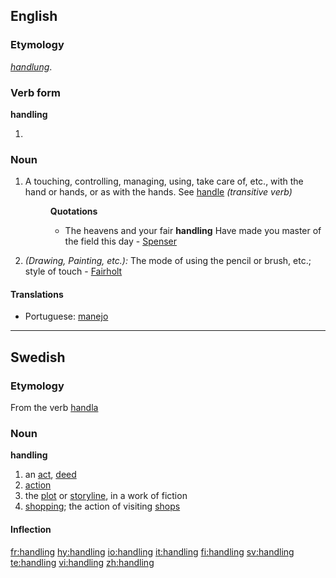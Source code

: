 ==English==

===Etymology===
{{OE.}} ''[[handlung]]''.

===Verb form===
'''handling'''

# {{present participle of|handle}}

===Noun===
{{wikipedia}}
{{en-noun}}

# A touching, controlling, managing, using, take care of, etc., with the hand or hands, or as with the hands. See [[handle]] ''(transitive verb)''
#:'''Quotations'''
#:*The heavens and your fair '''handling''' Have made you master of the field this day - [[Spenser]]
# ''(Drawing, Painting, etc.):'' The mode of using the pencil or brush, etc.; style of touch - [[Fairholt]]

====Translations====
{{top}}
*Portuguese: [[manejo]] {{m}}
{{mid}}
{{bottom}}

----

==Swedish==

===Etymology===
From the verb [[handla]]

===Noun===
'''handling'''

# an [[act]], [[deed]]
# [[action]]
# the [[plot]] or [[storyline]], in a work of fiction
# [[shopping]]; the action of visiting [[shops]]

====Inflection====
{{sv-noun|gender=Common|handling|handlingen|handlingar|handlingarna|handlings|handlingens|handlingars|handlingarnas}}

[[fr:handling]]
[[hy:handling]]
[[io:handling]]
[[it:handling]]
[[fi:handling]]
[[sv:handling]]
[[te:handling]]
[[vi:handling]]
[[zh:handling]]